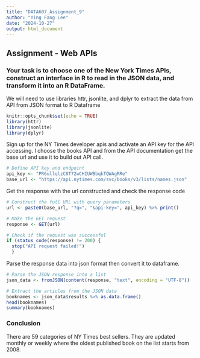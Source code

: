 ```yaml
---
title: "DATA607_Assignment_9"
author: "Ying Fang Lee"
date: "2024-10-27"
output: html_document
---
```

## Assignment - Web APIs

### Your task is to choose one of the New York Times APIs, construct an interface in R to read in the JSON data, and transform it into an R DataFrame.

We will need to use libraries httr, jsonlite, and dplyr to extract the data from API from JSON format to R Dataframe
```r
knitr::opts_chunk$set(echo = TRUE)
library(httr)
library(jsonlite)
library(dplyr)
```

Sign up for the NY Times developer apis and activate an API key for the API accessing. I choose the books API and from the API documentation get the base url and use it to build out API call. 
```r
# Define API key and endpoint
api_key <- "PR6ullqlzC8T72wCHIUWBbqkTQWAgRRe"
base_url <- "https://api.nytimes.com/svc/books/v3/lists/names.json"
```

Get the response with the url constructed and check the response code
```r
# Construct the full URL with query parameters
url <- paste0(base_url, "?q=", "&api-key=", api_key) %>% print()

# Make the GET request
response <- GET(url)

# Check if the request was successful
if (status_code(response) != 200) {
  stop("API request failed!")
  }
```

Parse the response data into json format then convert it to dataframe.

```r
# Parse the JSON response into a list
json_data <- fromJSON(content(response, "text", encoding = "UTF-8"))

# Extract the articles from the JSON data
booknames <- json_data$results %>% as.data.frame()
head(booknames)
summary(booknames)
```

### Conclusion
There are 59 categories of NY Times best sellers. They are updated monthly or weekly where the oldest published book on the list starts from 2008. 